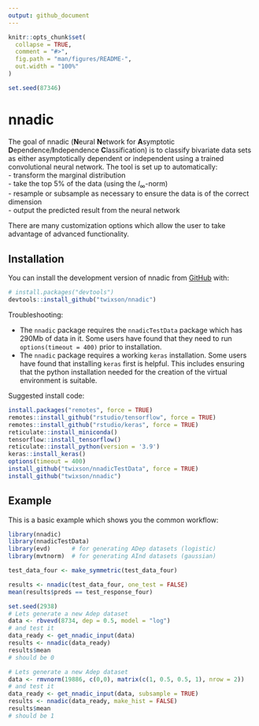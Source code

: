 ```yaml
---
output: github_document
---
```


<!-- README.md is generated from README.Rmd. Please edit that file -->

```r
knitr::opts_chunk$set(
  collapse = TRUE,
  comment = "#>",
  fig.path = "man/figures/README-",
  out.width = "100%"
)

set.seed(87346)
```

# nnadic

<!-- badges: start -->
<!-- badges: end -->

The goal of nnadic (**N**eural **N**etwork for **A**symptotic
**D**ependence/**I**ndependence **C**lassification) is to classify
bivariate data sets as either asymptotically dependent or independent
using a trained convolutional neural network. The tool is set up
to automatically:  
- transform the marginal distribution  
- take the top 5% of the data (using the $l_\infty$-norm)  
- resample or subsample as necessary to ensure the data is of the
correct dimension  
- output the predicted result from the neural network

There are many customization options which allow the user to take
advantage of advanced functionality.
    
## Installation

You can install the development version of nnadic from
[GitHub](https://github.com/) with:

``` r
# install.packages("devtools")
devtools::install_github("twixson/nnadic")
```

Troubleshooting:

- The `nnadic` package requires the `nnadicTestData` package which has
  290Mb of data in it. Some users have found that they need to run
  `options(timeout = 400)` prior to installation.  
- The `nnadic` package requires a working `keras` installation. Some
  users have found that installing `keras` first is helpful. This
  includes ensuring that the python installation needed for the
  creation of the virtual environment is suitable. 

Suggested install code:

``` r
install.packages("remotes", force = TRUE)
remotes::install_github("rstudio/tensorflow", force = TRUE)
remotes::install_github("rstudio/keras", force = TRUE)
reticulate::install_miniconda()
tensorflow::install_tensorflow()
reticulate::install_python(version = '3.9')
keras::install_keras()
options(timeout = 400)
install_github("twixson/nnadicTestData", force = TRUE)
install_github("twixson/nnadic")
```


## Example

This is a basic example which shows you the common workflow:

```r
library(nnadic)
library(nnadicTestData)
library(evd)      # for generating ADep datasets (logistic)
library(mvtnorm)  # for generating AInd datasets (gaussian)

test_data_four <- make_symmetric(test_data_four)

results <- nnadic(test_data_four, one_test = FALSE)
mean(results$preds == test_response_four)
```


```r
set.seed(2938)
# Lets generate a new Adep dataset
data <- rbvevd(8734, dep = 0.5, model = "log")
# and test it
data_ready <- get_nnadic_input(data)
results <- nnadic(data_ready)
results$mean
# should be 0
```

```r
# Lets generate a new Adep dataset
data <- rmvnorm(19886, c(0,0), matrix(c(1, 0.5, 0.5, 1), nrow = 2))
# and test it
data_ready <- get_nnadic_input(data, subsample = TRUE)
results <- nnadic(data_ready, make_hist = FALSE)
results$mean
# should be 1
```

